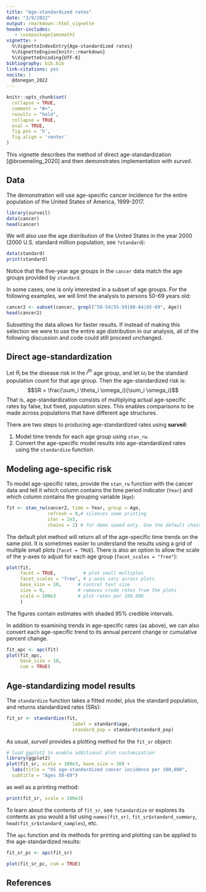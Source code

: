 ```yaml
---
title: "Age-standardized rates"
date: "3/9/2022"
output: rmarkdown::html_vignette
header-includes:
   - \usepackage{amsmath}
vignette: >
  %\VignetteIndexEntry{Age-standardized rates}
  %\VignetteEngine{knitr::rmarkdown}
  %\VignetteEncoding{UTF-8}
bibliography: bib.bib
link-citations: yes
nocite: |
  @donegan_2022
---
```


```r
knitr::opts_chunk$set(
  collapse = TRUE,
  comment = "#>",
  results = "hold", 
  collapse = TRUE, 
  eval = TRUE,
  fig.pos = 'h', 
  fig.align = 'center'
)
```

This vignette describes the method of direct age-standardization [@broemeling_2020] and then demonstrates implementation with *surveil*. 

## Data

The demonstration will use age-specific cancer incidence for the entire population of the United States of America, 1999-2017. 

```r
library(surveil)
data(cancer)
head(cancer)
```

We will also use the age distribution of the United States in the year 2000 (2000 U.S. standard million population, see `?standard`):

```r
data(standard)
print(standard)
```

Notice that the five-year age groups in the `cancer` data match the age groups provided by `standard`. 

In some cases, one is only interested in a subset of age groups. For the following examples, we will limit the analysis to persons 50-69 years old:

```r
cancer2 <- subset(cancer, grepl("50-54|55-59|60-64|65-69", Age))
head(cancer2)
```

Subsetting the data allows for faster results. If instead of making this selection we were to use the entire age distribution in our analysis, all of the following discussion and code could still proceed unchanged. 

## Direct age-standardization

Let $\theta_i$ be the disease risk in the $i^{th}$ age group, and let $\omega_i$ be the standard population count for that age group. Then the age-standardized risk is:
$$SR = \frac{\sum_i \theta_i \omega_i}{\sum_i \omega_i}$$
That is, age-standardization consists of multiplying actual age-specific rates by false, but fixed, population sizes. This enables comparisons to be made across populations that have different age structures.

There are two steps to producing age-standardized rates using **surveil**:

 1. Model time trends for each age group using `stan_rw`.
 2. Convert the age-specific model results into age-standardized rates using the `standardize` function.

## Modeling age-specific risk

To model age-specific rates, provide the `stan_rw` function with the cancer data and tell it which column contains the time period indicator (`Year`) and which column contains the grouping variable (`Age`):

```r
fit <- stan_rw(cancer2, time = Year, group = Age,
               refresh = 0,# silences some printing	       
               iter = 2e3,
               chains = 2) # for demo speed only. Use the default chains = 4
```

The default plot method will return all of the age-specific time trends on the same plot. It is sometimes easier to understand the results using a grid of multiple small plots (`facet = TRUE`). There is also an option to allow the scale of the y-axes to adjust for each age group (`facet_scales = "free"`):

```r
plot(fit, 
     facet = TRUE,          # plot small multiples
     facet_scales = "free", # y-axes vary across plots
     base_size = 10,      # control text size 
     size = 0,            # removes crude rates from the plots
     scale = 100e3        # plot rates per 100,000
     )
```

The figures contain estimates with shaded 95\% credible intervals.

In addition to examining trends in age-specific rates (as above), we can also convert each age-specific trend to its annual percent change or cumulative percent change. 

```r
fit_apc <- apc(fit)
plot(fit_apc, 
     base_size = 10,
     cum = TRUE)
```

## Age-standardizing model results

The `standardize` function takes a fitted model, plus the standard population, and returns standardized rates (SRs):

```r
fit_sr <- standardize(fit,
                        label = standard$age,
                        standard_pop = standard$standard_pop)
```

As usual, *surveil* provides a plotting method for the `fit_sr` object:

```r
# load ggplot2 to enable additional plot customization
library(ggplot2)
plot(fit_sr, scale = 100e3, base_size = 10) + 
  labs(title = "US age-standardized cancer incidence per 100,000",
  subtitle = "Ages 50-69")
```

as well as a printing method:

```r
print(fit_sr, scale = 100e3)
```

To learn about the contents of `fit_sr`, see `?standardize` or explores its contents as you would a list using `names(fit_sr)`, `fit_sr$standard_summary`, `head(fit_sr$standard_samples`), etc.

The `apc` function and its methods for printing and plotting can be applied to the age-standardized results:

```r
fit_sr_pc <- apc(fit_sr)
```

```r
plot(fit_sr_pc, cum = TRUE)
```

## References



